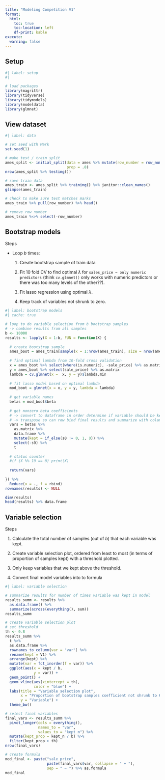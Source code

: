 ```yaml
---
title: "Modeling Competition V1"
format:
  html:
    toc: true
    toc-location: left
    df-print: kable
execute: 
  warning: false
---
```


## Setup

```r
#| label: setup
#| 

# load packages
library(magrittr)
library(tidyverse)
library(tidymodels)
library(modeldata)
library(glmnet)

```

## View dataset

```r
#| label: data

# set seed with Mark
set.seed(1)

# make test / train split
ames_split <- initial_split(data = ames %>% mutate(row_number = row_number()),
                            prop = .8)
nrow(ames_split %>% testing())

# save train data
ames_train <- ames_split %>% training() %>% janitor::clean_names()
glimpse(ames_train)

# check to make sure test matches marks
ames_train %>% pull(row_number) %>% head()

# remove row number
ames_train %<>% select(-row_number)

```

## Bootstrap models

Steps

- Loop $b$ times:

    1. Create bootstrap sample of train data

    2. Fit 10 fold CV to find optimal $\lambda$ for `sales_price ~ only numeric predictors` (think `cv.glmnet()` only works with numeric predictors or there was too many levels of the other??).

    3. Fit lasso regression using optimal $\lambda$.

    4. Keep track of variables not shrunk to zero.

```r
#| label: bootstrap models
#| cache: true

# loop to do variable selection from b bootstrap samples
# -> combine results from all samples
b <- 10000
results <- lapply(X = 1:b, FUN = function(X) {
  
  # create bootstrap sample
  ames_boot = ames_train[sample(x = 1:nrow(ames_train), size = nrow(ames_train), replace = TRUE), ]
  
  # find optimal lambda from 10-fold cross validation
  x = ames_boot %>% select(where(is.numeric), -sale_price) %>% as.matrix
  y = ames_boot %>% select(sale_price) %>% as.matrix
  lambda = cv.glmnet(x =  x, y = y)$lambda.min
  
  # fit lasso model based on optimal lambda
  mod_boot = glmnet(x = x, y = y, lambda = lambda)
  
  # get variable names
  betas = mod_boot$beta
  
  # get nonzero beta coefficients
  # -> convert to dataframe in order determine if variable should be kept (have to convert to matrix first)
  # -> transpose so can row bind final results and summarize with column sums for frequency kept
  vars = betas %>% 
    as.matrix %>% 
    data.frame %>% 
    mutate(kept = if_else(s0 != 0, 1, 0)) %>% 
    select(-s0) %>% 
    t
  
  # status counter
  #if (X %% 10 == 0) print(X)
  
  return(vars)
  
}) %>% 
  Reduce(x = ., f = rbind)
rownames(results) <- NULL

dim(results)
head(results) %>% data.frame

```

## Variable selection

Steps

1. Calculate the total number of samples (out of $b$) that each variable was kept.

2. Create variable selection plot, ordered from least to most (in terms of proportion of samples kept) with a threshold plotted.

3. Only keep variables that we kept above the threshold.

4. Convert final model variables into to formula

```r
#| label: variable selection

# summarize results for number of times variable was kept in model
results_summ <- results %>% 
  as.data.frame() %>% 
  summarize(across(everything(), sum))
results_summ

# create variable selection plot
# set threshold
th <- 0.8
results_summ %>% 
  t %>% 
  as.data.frame %>% 
  rownames_to_column(var = "var") %>% 
  rename(kept = V1) %>% 
  arrange(kept) %>% 
  mutate(var = fct_inorder(f = var)) %>% 
  ggplot(aes(x = kept / b,
             y = var)) + 
  geom_point() + 
  geom_vline(aes(xintercept = th),
             color = "blue") + 
  labs(title = "Variable selection plot",
       x = "Proportion of bootstrap samples coefficient not shrunk to 0",
       y = "Variable") + 
  theme_bw()

# select final variables
final_vars <- results_summ %>% 
  pivot_longer(cols = everything(),
               names_to = "var",
               values_to = "kept_n") %>% 
  mutate(kept_prop = kept_n / b) %>% 
  filter(kept_prop > th)
nrow(final_vars)

# create formula
mod_final <- paste("sale_price",
                   paste(final_vars$var, collapse = " + "),
                   sep = " ~ ") %>% as.formula
mod_final

```


